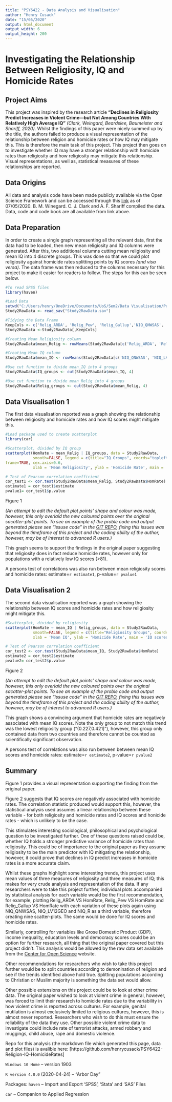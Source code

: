 ---
title: "PSY6422 - Data Analysis and Visualisation"
author: "Henry Cusack"
date: "15/05/2020"
output: html_document
output_width: 6 
output_height: 200
---
# Investigating the Relationship Between Religiosity, IQ and Homicide Rates

## Project Aims
This project was inspired by the research article **"Declines in Religiosity Predict Increases in Violent Crime—but Not Among Countries With Relatively High Average IQ"** *(Clark, Weingard, Beardslee, Baumeister and Shariff, 2020)*. Whilst the findings of this paper were nicely summed up by the title, the authors failed to produce a visual representation of the relationship between religion and homicide rates or how IQ may mitigate this. This is therefore the main task of this project. This project then goes on to investigate whether IQ may have a stronger relationship with homicide rates than religiosity and how religiosity may mitigate this relationship. Visual representations, as well as, statistical measures of these relationships are reported.

## Data Origins
All data and analysis code have been made publicly available via the Open Science Framework and can be accessed through this [link](https://osf.io/ecdrt/) as of 07/05/2020. B. M. Winegard. C. J. Clark and A. F. Shariff compiled the data. Data, code and code book are all available from link above.

## Data Preparation
In order to create a single graph representing all the relevant data, first the data had to be loaded, then new mean religiosity and IQ columns were generated. After this, two additional columns cutting mean religiosity and mean IQ into 4 discrete groups. This was done so that we could plot religiosity against homicide rates splitting points by IQ scores *(and visa versa)*. The data frame was then reduced to the columns necessary for this project to make it easier for readers to follow. The steps for this can be seen below.

```{r}
#To read SPSS files
library(haven) 

#Load Data
setwd("C:/Users/henry/OneDrive/Documents/UoS/Sem2/Data Visualisation/Project data/data")
Study2RawData <- read_sav("Study2RawData.sav")

#Tidying the Data Frame
KeepCols <- c('Relig_ARDA', 'Relig_Pew', 'Relig_Gallup','NIQ_QNWSAS', 'NIQ_LV12GEO', 'NIQ_R', 'HomRate')
Study2RawData <-Study2RawData[,KeepCols]

#Creating Mean Religiosity column
Study2RawData$mean_Relig <- rowMeans(Study2RawData[c('Relig_ARDA', 'Relig_Pew', 'Relig_Gallup')], na.rm=FALSE) #Note the exclution of N.A. values

#Creating Mean IQ column
Study2RawData$mean_IQ <- rowMeans(Study2RawData[c('NIQ_QNWSAS', 'NIQ_LV12GEO', 'NIQ_R')], na.rm=FALSE)

#Use cut function to divide mean_IQ into 4 groups
Study2RawData$IQ_groups <- cut(Study2RawData$mean_IQ, 4)

#Use cut function to divide mean_Relig into 4 groups
Study2RawData$Relig_groups <- cut(Study2RawData$mean_Relig, 4)

```

## Data Visualisation 1

The first data visualisation reported was a graph showing the relationship between religiosity and homicide rates and how IQ scores might mitigate this. 

```{r fig1, fig.height = 9, fig.width = 6.5, fig.align = "center"}
#Load package used to create scatterplot
library(car) 

#Scatterplot, divided by IQ group
scatterplot(HomRate ~ mean_Relig | IQ_groups, data = Study2RawData, 
            smooth=FALSE, legend = c(title="IQ Groups", coords="topleft"), grid=FALSE, 
frame=TRUE, cex.axis=0.6, 
            xlab = 'Mean Religiosity', ylab = 'Homicide Rate', main = 'Religiosity VS Homicide rate Scatter-plot Divided by IQ Group', col.main="darkgray", )

# Test of Pearson correlation coefficient
cor_test1 <- cor.test(Study2RawData$mean_Relig, Study2RawData$HomRate)
estimate1 = cor_test1$estimate  
pvalue1= cor_test1$p.value

```
Figure 1 

*(An attempt to edit the default plot points' shape and colour was made, however, this only overlaid the new coloured points over the original sacatter-plot points. To see an example of the proble code and output generated please see "issuse code" in the [GIT REPO](https://github.com/henrycusack/PSY6422-Religion-IQ-HomicideRates), fixing this issues was beyond the timeframe of this project and the coding ability of the author, however, may be of interest to advanced R users.)*

This graph seems to support the findings in the original paper suggesting that religiosity does in fact reduce homicide rates, however only for populations with a relatively low IQ scores (>81).

A persons test of correlations was also run between mean religiosity scores and homicide rates: estimate=`r estimate1`, p-value=`r pvalue1`

## Data Visualisation 2

The second data visualisation reported was a graph showing the relationship between IQ scores and homicide rates and how religiosity might mitigate this.

```{r fig2, fig.height = 9, fig.width = 6.5, fig.align = "center"}
#Scatterplot, divided by religiosity
scatterplot(HomRate ~ mean_IQ | Relig_groups, data = Study2RawData,
            smooth=FALSE, legend = c(title="Religiosity Groups", coords="topleft"), grid = FALSE, frame = TRUE,cex.axis=0.6,
            xlab = 'Mean IQ', ylab = 'Homicide Rate', main = 'IQ scores VS Homicide rate Scatter-plot Divided by Religiosity', col.main="darkgray",)

# Test of Pearson correlation coefficient
cor_test2 <- cor.test(Study2RawData$mean_IQ, Study2RawData$HomRate)
estimate2 = cor_test2$estimate  
pvalue2= cor_test2$p.value

```
Figure 2

*(An attempt to edit the default plot points' shape and colour was made, however, this only overlaid the new coloured points over the original sacatter-plot points. To see an example of the proble code and output generated please see "issuse code" in the [GIT REPO](https://github.com/henrycusack/PSY6422-Religion-IQ-HomicideRates), fixing this issues was beyond the timeframe of this project and the coding ability of the author, however, may be of interest to advanced R users.)*

This graph shows a convincing argument that homicide rates are negatively associated with mean IQ scores. Note the only group to not match this trend was the lowest religiosity group ("(0.227,0.421]"), however, this group only contained data from two countries and therefore cannot be counted as scientifically significant observation.

A persons test of correlations was also run between between mean IQ scores and homicide rates: estimate=`r estimate2`, p-value=`r pvalue2`

## Summary
Figure 1 provides a visual representation supporting the finding from the original paper.

Figure 2 suggests that IQ scores are negatively associated with homicide rates. The correlation statistic produced would support this, however, the statistical analysis used assumes a linear relationship between these variable - for both religiosity and homicide rates and IQ scores and honicide rates - which is unlikely to be the case. 
  
This stimulates interesting sociological, philosophical and psychological question to be investigated further. One of these questions raised could be, whether IQ holds a stronger predictive variance of homicide rates than religiosity. This could be of importance to the original paper as they assume religiosity to be the main predictor with IQ mitigating the relationship, however, it could prove that declines in IQ predict increases in homicide rates is a more accurate claim.

Whilst these graphs highlight some interesting trends, this project uses mean values of three measures of religiosity and three measures of IQ; this makes for very crude analysis and representation of the data. If any researchers were to take this project further, individual plots accompanied by statistical analysis for each variable would be the first recommendation, for example, plotting Relig_ARDA VS HomRate, Relig_Pew VS HomRate and Relig_Gallup VS HomRate with each variation of these plots again using NIQ_QNWSAS, NIQ_LV12GEO and NIQ_R as a third variable, therefore creating nine scatter-plots. The same would be done for IQ scores and homicide rates.

Similarly, controlling for variables like Grose Domestic Product (GDP), income inequality, education levels and democracy scores could be an option for further research, all thing that the original paper covered but this project didn't. This analysis would be allowed by the raw data set available from the [Center for Open Science](https://osf.io/ecdrt/) website.

Other recommendations for researchers who wish to take this project further would be to split countries according to demonination of religion and see if the trends identified above hold true. Splitting populations according to Christian or Muslim majority is something the data set would allow. 

Other possible extensions on this project could be to look at other crime data. The original paper wished to look at violent crime in general, however, was forced to limit their research to homicide rates due to the variability in how violent crime is reported across cultures. For example, genital mutilation is almost exclusively limited to religious cultures, however, this is almost never reported. Researchers who wish to do this must ensure the reliability of the data they use. Other possible violent crime data to investigate could include rate of terrorist attacks, armed robbery and muggings, child abuse, rape and domestic violence. 

Repo for this analysis (the markdown file which generated this page, data and plot files) is avalible here: [https://github.com/henrycusack/PSY6422-Religion-IQ-HomicideRates]

``Windows 10 Home`` -- version 1903

``R version 4.0.0`` (2020-04-24) -- "Arbor Day"

Packages: ``haven`` -- Import and Export 'SPSS', 'Stata' and 'SAS' Files

``car`` -- Companion to Applied Regression
